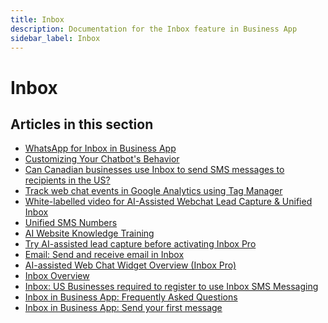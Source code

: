 ```yaml
---
title: Inbox
description: Documentation for the Inbox feature in Business App
sidebar_label: Inbox
---
```


# Inbox

## Articles in this section

- [WhatsApp for Inbox in Business App](./whatsapp-for-inbox.mdx)
- [Customizing Your Chatbot's Behavior](./customizing-your-chatbot-behavior.mdx)
- [Can Canadian businesses use Inbox to send SMS messages to recipients in the US?](./sms-canada-to-us.mdx)
- [Track web chat events in Google Analytics using Tag Manager](./track-web-chat-events-in-google-analytics-using-tag-manager.mdx)
- [White-labelled video for AI-Assisted Webchat Lead Capture & Unified Inbox](./white-labelled-video-for-ai-assisted-webchat-lead-capture-unified-inbox.mdx)
- [Unified SMS Numbers](./unified-sms-numbers.mdx)
- [AI Website Knowledge Training](./ai-website-knowledge-training.mdx)
- [Try AI-assisted lead capture before activating Inbox Pro](./try-ai-assisted-lead-capture.mdx)
- [Email: Send and receive email in Inbox](./email-inbox.mdx)
- [AI-assisted Web Chat Widget Overview (Inbox Pro)](./ai-assisted-web-chat-widget-overview.mdx)
- [Inbox Overview](./inbox-overview.mdx)
- [Inbox: US Businesses required to register to use Inbox SMS Messaging](./us-businesses-sms-registration.mdx)
- [Inbox in Business App: Frequently Asked Questions](./inbox-faq.mdx)
- [Inbox in Business App: Send your first message](./inbox.mdx)